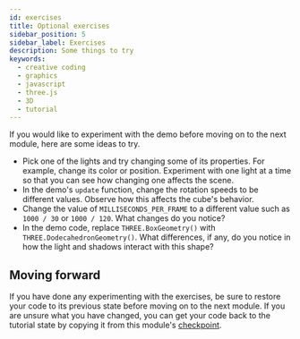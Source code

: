 ```yaml
---
id: exercises
title: Optional exercises
sidebar_position: 5
sidebar_label: Exercises
description: Some things to try
keywords:
  - creative coding
  - graphics
  - javascript
  - three.js
  - 3D
  - tutorial
---
```


If you would like to experiment with the demo before moving on to the next
module, here are some ideas to try.

* Pick one of the lights and try changing some of its properties. For example,
  change its color or position. Experiment with one light at a time so that you
  can see how changing one affects the scene.
* In the demo's `update` function, change the rotation speeds to be different
  values. Observe how this affects the cube's behavior.
* Change the value of `MILLISECONDS_PER_FRAME` to a different value such as
  `1000 / 30` or `1000 / 120`. What changes do you notice?
* In the demo code, replace `THREE.BoxGeometry()` with
  `THREE.DodecahedronGeometry()`. What differences, if any, do you notice in
  how the light and shadows interact with this shape?

## Moving forward

If you have done any experimenting with the exercises, be sure to restore your
code to its previous state before moving on to the next module. If you are
unsure what you have changed, you can get your code back to the tutorial state
by copying it from this module's [checkpoint](./checkpoint.mdx).
